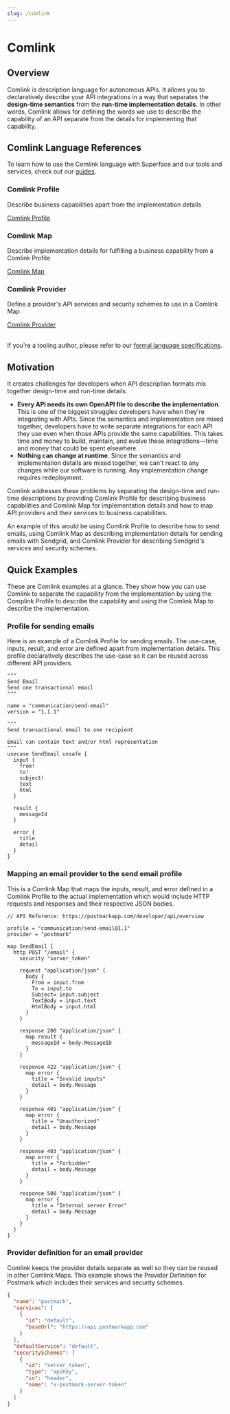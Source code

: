 ```yaml
---
slug: /comlink
---
```


# Comlink

## Overview

Comlink is description language for autonomous APIs. It allows you to declaratively describe your API integrations in a way that separates the **design-time semantics** from the **run-time implementation details**. In other words, Comlink allows for defining the words we use to describe the capability of an API separate from the details for implementing that capability.

## Comlink Language References

To learn how to use the Comlink language with Superface and our tools and services, check out our [guides](../guides/how-to-create.md).

<div class="row">
  <div class="col col--4">
    <div class="card shadow">
      <div class="card__body">
        <h3>Comlink Profile</h3>
        <p>
          Describe business capabilities apart from the implementation details
        </p>
      </div>
      <div class="card__footer">
        <a href="/docs/comlink/reference/profile/" class="button button--primary button--block">Comlink Profile</a>
      </div>
    </div>
  </div>

<div class="col col--4">
  <div class="card shadow">
    <div class="card__body">
      <h3>Comlink Map</h3>
      <p>
        Describe implementation details for fulfilling a business capability
        from a Comlink Profile
      </p>
    </div>
    <div class="card__footer">
      <a
        href="/docs/comlink/reference/map/"
        class="button button--primary button--block"
      >
        Comlink Map
      </a>
    </div>
  </div>
</div>

  <div class="col col--4">
    <div class="card shadow">
      <div class="card__body">
        <h3>Comlink Provider</h3>
        <p>
          Define a provider's API services and security schemes to use in a Comlink Map
        </p>
      </div>
      <div class="card__footer">
        <a target="_blank" href="/docs/comlink/reference/provider/" class="button button--primary button--block">Comlink Provider</a>
      </div>
    </div>
  </div>
</div>

<br />

If you're a tooling author, please refer to our [formal language specifications](./specifications.mdx).

## Motivation

It creates challenges for developers when API description formats mix together design-time and run-time details.

- **Every API needs its own OpenAPI file to describe the implementation**. This is one of the biggest struggles developers have when they're integrating with APIs. Since the semantics and implementation are mixed together, developers have to write separate integrations for each API they use even when those APIs provide the same capabilities. This takes time and money to build, maintain, and evolve these integrations—time and money that could be spent elsewhere.
- **Nothing can change at runtime**. Since the semantics and implementation details are mixed together, we can't react to any changes while our software is running. Any implementation change requires redeployment.

Comlink addresses these problems by separating the design-time and run-time descriptions by providing Comlink Profile for describing business capabilities and Comlink Map for implementation details and how to map API providers and their services to business capabilities.

An example of this would be using Comlink Profile to describe how to send emails, using Comlink Map as describing implementation details for sending emails with Sendgrid, and Comlink Provider for describing Sendgrid's services and security schemes.

## Quick Examples

These are Comlink examples at a glance. They show how you can use Comlink to separate the capability from the implementation by using the Complink Profile to describe the capability and using the Comlink Map to describe the implementation.

### Profile for sending emails

Here is an example of a Comlink Profile for sending emails. The use-case, inputs, result, and error are defined apart from implementation details. This profile declaratively describes the use-case so it can be reused across different API providers.

```hcl title="Profile for sending email: send-email.supr"
"""
Send Email
Send one transactional email
"""

name = "communication/send-email"
version = "1.1.1"

"""
Send transactional email to one recipient

Email can contain text and/or html representation
"""
usecase SendEmail unsafe {
  input {
    from!
    to!
    subject!
    text
    html
  }

  result {
    messageId
  }

  error {
    title
    detail
  }
}
```

### Mapping an email provider to the send email profile

This is a Comlink Map that maps the inputs, result, and error defined in a Comlink Profile to the actual implementation which would include HTTP requests and responses and their respective JSON bodies.

```hcl title="Map Postmark provider to Send Email profile: send-email.postmark.suma"
// API Reference: https://postmarkapp.com/developer/api/overview

profile = "communication/send-email@1.1"
provider = "postmark"

map SendEmail {
  http POST "/email" {
    security "server_token"

    request "application/json" {
      body {
        From = input.from
        To = input.to
        Subject= input.subject
        TextBody = input.text
        HtmlBody = input.html
      }
    }

    response 200 "application/json" {
      map result {
        messageId = body.MessageID
      }
    }

    response 422 "application/json" {
      map error {
        title = "Invalid inputs"
        detail = body.Message
      }
    }

    response 401 "application/json" {
      map error {
        title = "Unauthorized"
        detail = body.Message
      }
    }

    response 403 "application/json" {
      map error {
        title = "Forbidden"
        detail = body.Message
      }
    }

    response 500 "application/json" {
      map error {
        title = "Internal server Error"
        detail = body.Message
      }
    }
  }
}
```

### Provider definition for an email provider

Comlink keeps the provider details separate as well so they can be reused in other Comlink Maps. This example shows the Provider Definition for Postmark which includes their services and security schemes.

```json title="Provider definition for Postmark: postmark.provider.json"
{
  "name": "postmark",
  "services": [
    {
      "id": "default",
      "baseUrl": "https://api.postmarkapp.com"
    }
  ],
  "defaultService": "default",
  "securitySchemes": [
    {
      "id": "server_token",
      "type": "apiKey",
      "in": "header",
      "name": "x-postmark-server-token"
    }
  ]
}
```
